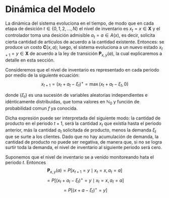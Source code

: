 # Dinámica del Modelo

La dinámica del sistema evoluciona en el tiempo, de modo que en cada etapa de desición $t\in \{ 0,1,2, \dotso,N \}$ el nivel de inventario es $x_t=x \in \mathbf{X}$ y el controlador toma una desición admisible $a_t= a \in A(x)$, es decir, solicita cierta cantidad de articulos de acuerdo a la cantidad existente. Entonces: se produce un costo $\mathbf{C}(x,a)$; luego, el sistema evoluciona a un nuevo estado $x_{t+1}=y \in \mathbf{X}$ de acuerdo a la ley de transición $\mathbf{P}_{x,y}(a)$, la cual explicaremos a detalle en esta sección.

Consideremos que el nivel de inventario es representado en cada periodo por medio de la siguiente ecuación: $$x_{t+1}=(x_t+a_t-\xi_t)^{+}=\max(x_t+a_t-\xi_t,0)$$

donde $\{ \xi_t\}$ es una sucesión de variables aleatorias independientes e idénticamente distribuidas, que toma valores en $\mathbb{N}_{0}$ y función de probabilidad comun $f$ ya conocida.

Dicha expresión puede ser interpretada del siguiente modo: la cantidad de producto en el periodo $t+1$, será la cantidad $x_t$ que existía hasta el periodo anterior, más la cantidad $a_t$ solicitada de producto, menos la demanda $\xi_t$ que se surte a los clientes. Dado que no hay acumulación de demanda, la cantidad de producto no puede ser negativa, de manera que, si no se logra surtir toda la demanda, el nivel de inventario al siguiente periodo será cero.

Suponemos que el nivel de inventario se a venido monitoreando hata el periodo $t$. Entonces $$
\mathbf{P}_{x,y}(a)= P[x_{t+1}=y \mid x_t=x, a_t=a]
$$ $$
=P[(x_t+a_t-\xi_t)^{+}=y \mid x_t=x, a_t=a]
$$ $$
=P[(x+a-\xi_t)^{+}=y]
$$
